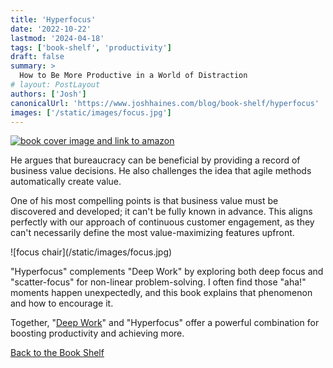 ```yaml
---
title: 'Hyperfocus'
date: '2022-10-22'
lastmod: '2024-04-18'
tags: ['book-shelf', 'productivity']
draft: false
summary: >
  How to Be More Productive in a World of Distraction
# layout: PostLayout
authors: ['Josh']
canonicalUrl: 'https://www.joshhaines.com/blog/book-shelf/hyperfocus'
images: ['/static/images/focus.jpg']
---
```


<div className="mx-auto w-1/3">
  <a href="https://www.amazon.com/Hyperfocus-More-Productive-World-Distraction/dp/0525522239">
    <img
      alt="book cover image and link to amazon"
      src="https://m.media-amazon.com/images/I/41MtlCSh55L._SY445_SX342_.jpg"
    />
  </a>
</div>

He argues that bureaucracy can be beneficial by providing a record of business value decisions. He also challenges the idea that agile methods automatically create value.

One of his most compelling points is that business value must be discovered and developed; it can't be fully known in advance. This aligns perfectly with our approach of continuous customer engagement, as they can't necessarily define the most value-maximizing features upfront.

<div className="-mx-2 flex flex-wrap justify-center overflow-hidden xl:-mx-2">
  <div className="my-1 w-full overflow-hidden px-2 xl:my-1 xl:w-3/4 xl:px-2">
    ![focus chair](/static/images/focus.jpg)
  </div>
</div>

"Hyperfocus" complements "Deep Work" by exploring both deep focus and "scatter-focus" for non-linear
problem-solving. I often find those "aha!" moments happen unexpectedly, and this book explains that phenomenon
and how to encourage it.

Together, "[Deep Work](/blog/book-shelf/deep-work)" and "Hyperfocus" offer a powerful combination for boosting productivity and achieving more.

[Back to the Book Shelf](/blog/book-shelf)
